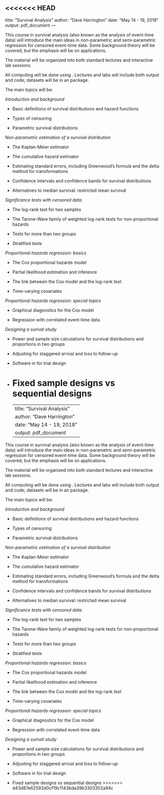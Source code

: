 <<<<<<< HEAD
---
title: "Survival Analysis"
author: "Dave Harrington"
date: "May 14 - 19, 2018"
output: pdf_document
---

This course in survival analysis (also known as the analysis of event-time data) will introduce the main ideas in non-parametric and semi-parametric regression for censored event-time data. Some background theory will be covered, but the emphasis will be on applications.

The material will be organized into both standard lectures and interactive lab sessions.

All computing will be done using \textsf{R}. Lectures and labs will include both output and code; datasets will be in an \textsf{R} package.  

The main topics will be:

*Introduction and background*

- Basic definitions of survival distributions and hazard functions

- Types of censoring

- Parametric survival distributions

*Non-parametric estimation of a survival distribution*

- The Kaplan-Meier estimator

- The cumulative hazard estimator

- Estimating standard errors, including Greenwood's formula and the delta method for transformations

- Confidence intervals and confidence bands for survival distributions

- Alternatives to median survival: restricted mean survival

*Significance tests with censored data*

- The log-rank test for two samples

- The Tarone-Ware family of weighted log-rank tests for non-proportional hazards

- Tests for more than two groups

- Stratified tests

*Proportional hazards regression: basics*

- The Cox proportional hazards model

- Partial likelihood estimation and inference

- The link between the Cox model and the log-rank test

- Time-varying covariates

*Proportional hazards regression: special topics*

- Graphical diagnostics for the Cox model

- Regression with correlated event-time data

*Designing a surival study*

- Power and sample size calculations for survival distributions and proportions in two groups

- Adjusting for staggered arrival and loss to follow-up

- Software in \textsf{R} for trial design

- Fixed sample designs vs sequential designs
=======
---
title: "Survival Analysis"
author: "Dave Harrington"
date: "May 14 - 19, 2018"
output: pdf_document
---

This course in survival analysis (also known as the analysis of event-time data) will introduce the main ideas in non-parametric and semi-parametric regression for censored event-time data. Some background theory will be covered, but the emphasis will be on applications.

The material will be organized into both standard lectures and interactive lab sessions.

All computing will be done using \textsf{R}. Lectures and labs will include both output and code; datasets will be in an \textsf{R} package.  

The main topics will be:

*Introduction and background*

- Basic definitions of survival distributions and hazard functions

- Types of censoring

- Parametric survival distributions

*Non-parametric estimation of a survival distribution*

- The Kaplan-Meier estimator

- The cumulative hazard estimator

- Estimating standard errors, including Greenwood's formula and the delta method for transformations

- Confidence intervals and confidence bands for survival distributions

- Alternatives to median survival: restricted mean survival

*Significance tests with censored data*

- The log-rank test for two samples

- The Tarone-Ware family of weighted log-rank tests for non-proportional hazards

- Tests for more than two groups

- Stratified tests

*Proportional hazards regression: basics*

- The Cox proportional hazards model

- Partial likelihood estimation and inference

- The link between the Cox model and the log-rank test

- Time-varying covariates

*Proportional hazards regression: special topics*

- Graphical diagnostics for the Cox model

- Regression with correlated event-time data

*Designing a surival study*

- Power and sample size calculations for survival distributions and proportions in two groups

- Adjusting for staggered arrival and loss to follow-up

- Software in \textsf{R} for trial design

- Fixed sample designs vs sequential designs
>>>>>>> d43d87e62592d0cf19c1143bda39b3303302a94c
